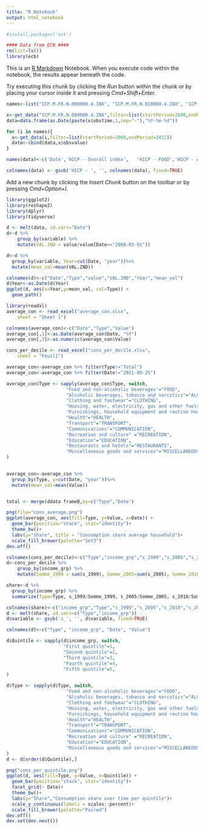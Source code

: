 ```yaml
---
title: "R Notebook"
output: html_notebook
---
```

```r
#install.packages('ecb')

#### Data from ECB ####
rm(list=ls())
library(ecb)
```

This is an [R Markdown](http://rmarkdown.rstudio.com) Notebook. When you execute code within the notebook, the results appear beneath the code. 

Try executing this chunk by clicking the *Run* button within the chunk or by placing your cursor inside it and pressing *Cmd+Shift+Enter*. 

```r
names<-list("ICP.M.FR.N.000000.4.INX", "ICP.M.FR.N.010000.4.INX", "ICP.M.FR.N.020000.4.INX", "ICP.M.FR.N.030000.4.INX", "ICP.M.FR.N.040000.4.INX",	"ICP.M.FR.N.050000.4.INX", "ICP.M.FR.N.060000.4.INX", "ICP.M.FR.N.070000.4.INX",	"ICP.M.FR.N.080000.4.INX",	"ICP.M.FR.N.090000.4.INX",	"ICP.M.FR.N.100000.4.INX",	"ICP.M.FR.N.110000.4.INX",	"ICP.M.FR.N.120000.4.INX")

x<-get_data("ICP.M.FR.N.000000.4.INX",filter=list(startPeriod=2000,endPeriod=2022))
data=data.frame(as.Date(paste(x$obstime,1,sep="-"),"%Y-%m-%d"))

for (i in names){
  x<-get_data(i,filter=list(startPeriod=2000,endPeriod=2022))
  data<-cbind(data,x$obsvalue)
}

names(data)<-c('Date','HICP - Overall index',	'HICP - FOOD','HICP - ALCOHOL, TOBACCO','HICP - CLOTHING','HICP - ELECTRICITY, GAS','HICP - FURNISHINGS','HICP - HEALTH','HICP - TRANSPORT','HICP - COMMUNICATION','HICP - RECREATION	','HICP - EDUCATION	','HICP - RESTAURANTS','HICP - MISCELLANEOUS')

colnames(data) <- gsub('HICP - ', '', colnames(data), fixed=TRUE)
```

Add a new chunk by clicking the *Insert Chunk* button on the toolbar or by pressing *Cmd+Option+I*.
```r
library(ggplot2)
library(reshape2)
library(dplyr)
library(tidyverse)

d <- melt(data, id.vars="Date")
d<-d %>%
    group_by(variable) %>%
    mutate(VAL.IND = value/value[Date=="2000-01-01"])

d<-d %>%
  group_by(variable, Year=cut(Date, "year"))%>%
  mutate(mean_val=mean(VAL.IND))

colnames(d)<-c("Date","Type","value","VAL.IND","Year","mean_val")
d$Year<-as.Date(d$Year)
ggplot(d, aes(x=Year,y=mean_val, col=Type)) + 
  geom_path()
```


```r
library(readxl)
average_con <- read_excel("average_con.xlsx", 
    sheet = "Sheet 1")

colnames(average_con)<-c("Date","Type","Value")
average_con[,1]<-as.Date(average_con$Date, "%Y")
average_con[,3]<-as.numeric(average_con$Value)

cons_per_decile <- read_excel("cons_per_decile.xlsx", 
    sheet = "Feuil1")
```


```r
average_con<-average_con %>% filter(Type!="Total")
average_con<-average_con %>% filter(Date!="2021-08-25")

average_con$Type <- sapply(average_con$Type, switch, 
                      "Food and non-alcoholic beverages"="FOOD",
                      "Alcoholic beverages, tobacco and narcotics"="ALCOHOL, TOBACCO",
                      "Clothing and footwear"="CLOTHING",
                      "Housing, water, electricity, gas and other fuels"="ELECTRICITY, GAS",
                      "Furnishings, household equipment and routine household maintenance"="FURNISHINGS",
                      "Health"="HEALTH",
                      "Transport"="TRANSPORT",
                      "Communications"="COMMUNICATION",
                      "Recreation and culture" ="RECREATION",
                      "Education"="EDUCATION",
                      "Restaurants and hotels"="RESTAURANTS",
                      "Miscellaneous goods and services"="MISCELLANEOUS",
)
   

average_con<-average_con %>%
  group_by(Type, y=cut(Date, "year"))%>%
  mutate(mean_val=mean(Value))


total <- merge(ddata frameB,by=c("Type","Date")

png(file="cons_average.png")              
ggplot(average_con, aes(fill=Type, y=Value, x=Date)) + 
  geom_bar(position="stack", stat="identity")+
  theme_bw()+
  labs(y="Share", title = "Consumption share average household")+
  scale_fill_brewer(palette="Set3")
dev.off()
```


```r
colnames(cons_per_decile)<-c("Type","income_grp","s_1999","s_2005","s_2010","s_2015")
d<-cons_per_decile %>%
    group_by(income_grp) %>%
    mutate(Somme_1999 = sum(s_1999), Somme_2005=sum(s_2005), Somme_2010=sum(s_2010), Somme_2015=sum(s_2015))

share<-d %>%
  group_by(income_grp) %>%
  summarize(Type=Type, s_1999/Somme_1999, s_2005/Somme_2005, s_2010/Somme_2010, s_2015/Somme_2015 )

colnames(share)<-c("income_grp","Type","s_1999","s_2005","s_2010","s_2015")
d <- melt(share, id.vars=c("Type","income_grp"))
d$variable <- gsub('s_', '', d$variable, fixed=TRUE)

colnames(d)<-c("Type", "income_grp", "Date", "Value")

d$Quintile <- sapply(d$income_grp, switch, 
                     "First quintile"=1,
                     "Second quintile"=2,
                     "Third quintile"=3,
                     "Fourth quintile"=4,
                     "Fifth quintile"=5,
)

d$Type <- sapply(d$Type, switch, 
                      "Food and non-alcoholic beverages"="FOOD",
                      "Alcoholic beverages, tobacco and narcotics"="ALCOHOL, TOBACCO",
                      "Clothing and footwear"="CLOTHING",
                      "Housing, water, electricity, gas and other fuels"="ELECTRICITY, GAS",
                      "Furnishings, household equipment and routine household maintenance"="FURNISHINGS",
                      "Health"="HEALTH",
                      "Transport"="TRANSPORT",
                      "Communications"="COMMUNICATION",
                      "Recreation and culture" ="RECREATION",
                      "Education"="EDUCATION",
                      "Miscellaneous goods and services"="MISCELLANEOUS",
)
d <- d[order(d$Quintile),]                                            

png("cons_per_quintile.png")
ggplot(d, aes(fill=Type, y=Value, x=Quintile)) + 
  geom_bar(position="stack", stat="identity")+
  facet_grid(~ Date)+
  theme_bw()+
  labs(y="Share","Consumption share over time per quintile")+
  scale_y_continuous(labels = scales::percent)+
  scale_fill_brewer(palette="Paired")
dev.off()
dev.set(dev.next())

```


